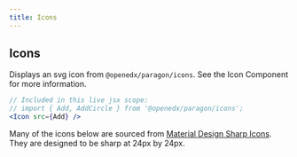 ---
title: Icons
---



## Icons

Displays an svg icon from `@openedx/paragon/icons`. See the <Link to="/components/icon">Icon Component</Link> for more information.

```jsx live
// Included in this live jsx scope:
// import { Add, AddCircle } from '@openedx/paragon/icons';
<Icon src={Add} />
```

Many of the icons below are sourced from <a href="https://material.io/resources/icons/">Material Design Sharp Icons</a>. They are designed to be sharp at 24px by 24px.

<br/>

<IconsTable iconNames={Object.keys(IconComponents)} />
